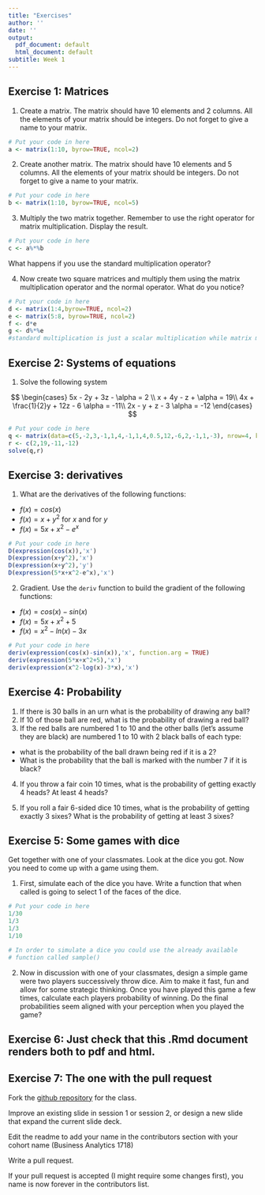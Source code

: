 ```yaml
---
title: "Exercises"
author: ''
date: ''
output:
  pdf_document: default
  html_document: default
subtitle: Week 1
---
```


## Exercise 1: Matrices


1. Create a matrix. The matrix should have 10 elements and 2 columns. All the elements of your matrix should be integers. Do not forget to give a name to your matrix.

```r
# Put your code in here
a <- matrix(1:10, byrow=TRUE, ncol=2)
```

2. Create another matrix. The matrix should have 10 elements and 5 columns. All the elements of your matrix should be integers. Do not forget to give a name to your matrix.

```r
# Put your code in here
b <- matrix(1:10, byrow=TRUE, ncol=5)
```

3. Multiply the two matrix together. Remember to use the right operator for matrix multiplication. Display the result.

```r
# Put your code in here
c <- a%*%b
```

What happens if you use the standard multiplication operator?

4. Now create two square matrices and multiply them using the matrix multiplication operator and the normal operator. What do you notice?

```r
# Put your code in here
d <- matrix(1:4,byrow=TRUE, ncol=2)
e <- matrix(5:8, byrow=TRUE, ncol=2)
f <- d*e
g <- d%*%e
#standard multiplication is just a scalar multiplication while matrix multiplication operator is the proper one
```


## Exercise 2: Systems of equations


1. Solve the following system

$$
\begin{cases} 5x - 2y + 3z - \alpha = 2  \\ 
x + 4y - z + \alpha = 19\\ 
4x + \frac{1}{2}y + 12z - 6 \alpha = -11\\
2x - y + z - 3 \alpha = -12
\end{cases}
$$

```r
# Put your code in here
q <- matrix(data=c(5,-2,3,-1,1,4,-1,1,4,0.5,12,-6,2,-1,1,-3), nrow=4, byrow=TRUE)
r <- c(2,19,-11,-12)
solve(q,r)
```

## Exercise 3: derivatives

1. What are the derivatives of the following functions:
  + $f(x) = cos(x)$
  + $f(x) = x + y^2$ for $x$ and for $y$
  + $f(x) = 5x + x^2 - e^x$

```r
# Put your code in here
D(expression(cos(x)),'x')
D(expression(x+y^2),'x')
D(expression(x+y^2),'y')
D(expression(5*x+x^2-e^x),'x')

```

2. Gradient. Use the `deriv` function to build the gradient of the following functions:
  + $f(x) = cos(x) - sin(x)$
  + $f(x) = 5x + x^2 + 5$
  + $f(x) = x^2 - ln(x) - 3x$

```r
# Put your code in here
deriv(expression(cos(x)-sin(x)),'x', function.arg = TRUE)
deriv(expression(5*x+x^2+5),'x')
deriv(expression(x^2-log(x)-3*x),'x')

```


## Exercise 4: Probability

1. If there is 30 balls in an urn what is the probability of drawing any ball?
2. If 10 of those ball are red, what is the probability of drawing a red ball?
3. If the red balls are numbered 1 to 10 and the other balls (let's assume they are black) are numbered 1 to 10 with 2 black balls of each type:
  + what is the probability of the ball drawn being red if it is a 2?
  + What is the probability that the ball is marked with the number 7 if it is black?

4. If you throw a fair coin 10 times, what is the probability of getting exactly 4 heads? At least 4 heads?

5. If you roll a fair 6-sided dice 10 times, what is the probability of getting exactly 3 sixes? What is the probability of getting at least 3 sixes? 


## Exercise 5: Some games with dice

Get together with one of your classmates. Look at the dice you got. Now you need to come up with a game using them.

1. First, simulate each of the dice you have. Write a function that when called is going to select 1 of the faces of the dice.

```r
# Put your code in here
1/30
1/3
1/3
1/10

# In order to simulate a dice you could use the already available
# function called sample()

```


2. Now in discussion with one of your classmates, design a simple game were two players successively throw dice. Aim to make it fast, fun and allow for some strategic thinking. Once you have played this game a few times, calculate each players probability of winning. Do the final probabilities seem aligned with your perception when you played the game?


## Exercise 6: Just check that this .Rmd document renders both to pdf and html.

## Exercise 7: The one with the pull request

Fork the [github repository](https://github.com/antoinevernet/BA1820) for the class.

Improve an existing slide in session 1 or session 2, or design a new slide that expand the current slide deck.

Edit the readme to add your name in the contributors section with your cohort name (Business Analytics 1718)

Write a pull request.

If your pull request is accepted (I might require some changes first), you name is now forever in the contributors list.


